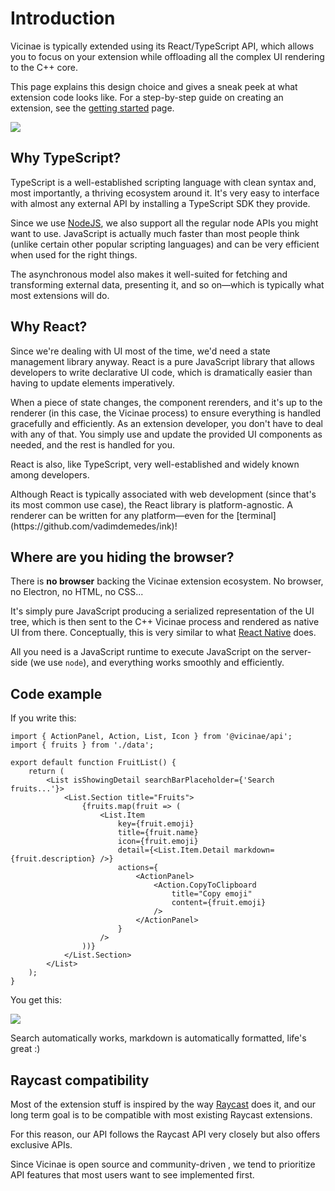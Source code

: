 # Introduction

Vicinae is typically extended using its React/TypeScript API, which allows you to focus on your extension while offloading all the complex UI rendering to the C++ core.

This page explains this design choice and gives a sneak peek at what extension code looks like. For a step-by-step guide on creating an extension, see the [getting started](extensions/start) page.

![](/extensions/code.png)

## Why TypeScript?

TypeScript is a well-established scripting language with clean syntax and, most importantly, a thriving ecosystem around it. It's very easy to interface with almost any external API by installing a TypeScript SDK they provide.

Since we use [NodeJS](https://nodejs.org/en), we also support all the regular node APIs you might want to use. JavaScript is actually much faster than most people think (unlike certain other popular scripting languages) and can be very efficient when used for the right things.

The asynchronous model also makes it well-suited for fetching and transforming external data, presenting it, and so on—which is typically what most extensions will do.

## Why React?

Since we're dealing with UI most of the time, we'd need a state management library anyway. React is a pure JavaScript library that allows developers to write declarative UI code, which is dramatically easier than having to update elements imperatively.

When a piece of state changes, the component rerenders, and it's up to the renderer (in this case, the Vicinae process) to ensure everything is handled gracefully and efficiently. As an extension developer, you don't have to deal with any of that. You simply use and update the provided UI components as needed, and the rest is handled for you.

React is also, like TypeScript, very well-established and widely known among developers.

<Note>
Although React is typically associated with web development (since that's its most common use case), the React library is platform-agnostic. A renderer can be written for any platform—even for the [terminal](https://github.com/vadimdemedes/ink)!
</Note>

## Where are you hiding the browser?

There is **no browser** backing the Vicinae extension ecosystem. No browser, no Electron, no HTML, no CSS...

It's simply pure JavaScript producing a serialized representation of the UI tree, which is then sent to the C++ Vicinae process and rendered as native UI from there. Conceptually, this is very similar to what [React Native]() does.

All you need is a JavaScript runtime to execute JavaScript on the server-side (we use `node`), and everything works smoothly and efficiently.

## Code example

If you write this:

```tsx
import { ActionPanel, Action, List, Icon } from '@vicinae/api';
import { fruits } from './data';

export default function FruitList() {
	return (
		<List isShowingDetail searchBarPlaceholder={'Search fruits...'}>
			<List.Section title="Fruits">
				{fruits.map(fruit => (
					<List.Item 
						key={fruit.emoji}
						title={fruit.name} 
						icon={fruit.emoji} 
						detail={<List.Item.Detail markdown={fruit.description} />}
						actions={
							<ActionPanel>
								<Action.CopyToClipboard 
									title="Copy emoji" 
									content={fruit.emoji} 
								/>
							</ActionPanel>
						}
					/>
				))}
			</List.Section>
		</List>
	);
}
```

You get this:

![](/extensions/intro-example.png)

Search automatically works, markdown is automatically formatted, life's great :)

## Raycast compatibility

Most of the extension stuff is inspired by the way [Raycast](https://developers.raycast.com/) does it, and our long term goal is to be compatible with most existing Raycast extensions.

For this reason, our API follows the Raycast API very closely but also offers exclusive APIs.

<Note>
Since Vicinae is open source and community-driven , we tend to prioritize API features that most users want to see implemented first.
</Note>
